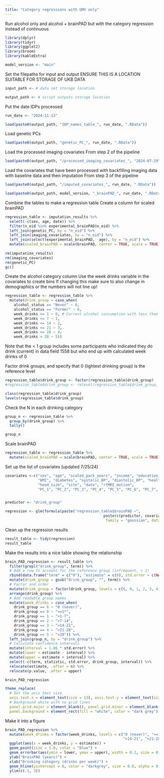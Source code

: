 ```yaml
---
title: "Category regressions with GMV only"
---
```


Run alcohol only and alcohol + brainPAD but with the category regression instead of continuous

```r

library(dplyr)
library(tidyr)
library(ggplot2)
library(broom)
library(kableExtra)

```

```r

model_version <- "main"

```

Set the filepaths for input and output
ENSURE THIS IS A LOCATION SUITABLE FOR STORAGE OF UKB DATA
```r

input_path <- # data set storage location

output_path <- # script outputs storage location

```


Put the date IDPs processed
```r

run_date <- "2024-11-13" 

```


```r

load(paste0(output_path, "IDP_names_table_", run_date, ".RData"))

```


Load genetic PCs
```r

load(paste0(output_path, "genetic_PC_", run_date, ".RData"))

```

Load the processed imaging covariates
From step 2 of the pipeline
```r

load(paste0(output_path, "/processed_imaging_covariates_", "2024-07-29", ".RData"))

```

Load the covariates that have been processed with backfilling imaging data with baseline data and then imputation
From step 3 of the pipeline
```r

load(paste0(output_path, "/imputed_covariates_", run_date, ".RData"))

```

```r

load(paste0(output_path, model_version, "_brainPAD_", run_date, ".RData"))

```


Combine the tables to make a regression table
Create a column for scaled brainPAD
```r

regression_table <- imputation_results %>%
  select(-c(sex, age, date)) %>%
  filter(n_eid %in% experimental_brainPAD$n_eid) %>%
  left_join(genetic_PC, by = "n_eid") %>%
  left_join(imaging_covariates, by = "n_eid") %>%
  left_join(select(experimental_brainPAD, -age), by = "n_eid") %>%
  mutate(scaled_brainPAD = scale(brainPAD, center = TRUE, scale = TRUE))
  
rm(imputation_results)
rm(imaging_covariates)
rm(genetic_PC)
gc()

```

Create the alcohol category column
Use the week drinks variable in the covariates to create bins
If changing this make sure to also change in demographics or the numbers will not line up!
```r

regression_table <- regression_table %>%
  mutate(drink_group = case_when(
    alcohol_status == "Never" ~ 6,
    alcohol_status == "Former" ~ 6,
    week_drinks <= 1 ~ 0, # Current alcohol consumption with less than 1 drink per week are the reference group
    week_drinks <= 7 ~ 1,
    week_drinks <= 14 ~ 2,
    week_drinks <= 21 ~ 3,
    week_drinks <= 28 ~ 4,
    week_drinks > 28 ~ 5))


```


Note that the < 1 group includes some participants who indicated they do drink (current) in data field 1558 but who end up with calculated week drinks of 0

Factor drink groups, and specify that 0 (lightest drinking group) is the reference level
```r

regression_table$drink_group <- factor(regression_table$drink_group)
#regression_table$drink_group <- relevel(regression_table$drink_group, ref = 0)

class(regression_table$drink_group)
levels(regression_table$drink_group)

```

Check the N in each drinking category
```r

group_n <- regression_table %>%
  group_by(drink_group) %>%
  tally()

group_n

```



Scale brainPAD
```r

regression_table <- regression_table %>%
  mutate(scaled_brainPAD = scale(brainPAD, center = TRUE, scale = TRUE))

```


Set up the list of covariates (updated 7/25/24)
```r

covariates <-c("sex", "age", "scaled_pack_years", "income", "education_years",
               "BMI", "diabetes", "systolic_BP", "diastolic_BP", "health_rating", "longstanding",
               "head_size", "site", "date", "rfMRI_motion",
               "PC_1", "PC_2", "PC_3", "PC_4", "PC_5", "PC_6", "PC_7", "PC_8", "PC_9", "PC_10")


predictor <- "drink_group"

```


```r

regression <- glm(formula(paste("regression_table$brainPAD ~",
                                             paste(c(predictor, covariates), collapse = "+"))),
                                              family = "gaussian", data = regression_table)

```

Clean up the regression results
```r

result_table <- tidy(regression)
result_table

```

Make the results into a nice table showing the relationship

```r

brain_PAD_regression <- result_table %>%
  filter(grepl("drink_group", term)) %>%
  # Add a row to account for the reference group (infrequent, < 1)
  rbind(data.frame("term" = c("0"), "estimate" = c(0), std.error = c(NA), statistic = c(NA), "p.value" = c(NA))) %>%
  mutate(drink_group = gsub("drink_group", "", term)) %>%
  # Factor and order
  mutate(drink_group = factor(drink_group, levels = c(6, 0, 1, 2, 3, 4, 5))) %>%
  arrange(drink_group) %>%
  # Add readable group names
  mutate(week_drinks = case_when(
    drink_group == 6 ~ "0 (never)",
    drink_group == 0 ~ "<=1*",
    drink_group == 1 ~ ">1-7",
    drink_group == 2 ~ ">7-14",
    drink_group == 3 ~ ">14-21",
    drink_group == 4 ~ ">21-28",
    drink_group == 5 ~ ">28")) %>%
  left_join(group_n, by = "drink_group") %>%
  # Calculate confidence intervals
  mutate(interval = 1.86 * std.error) %>%
  mutate(lower = estimate - interval) %>%
  mutate(upper = estimate + interval) %>%
  select(-c(term, statistic, std.error, drink_group, interval)) %>%
  relocate(estimate, .after = n) %>%
  relocate(p.value, .after = upper)

brain_PAD_regression

```

```r

theme_replace(
  # Set the axis text size
  axis.text.x = element_text(size = 13), axis.text.y = element_text(size = 13),
  # Background white with no grid lines
  panel.grid.major = element_blank(), panel.grid.minor = element_blank(),
  panel.background = element_rect(fill = "white", color = "dark grey"))

```


Make it into a figure
```r

brain_PAD_regression %>%
  mutate(week_drinks = factor(week_drinks, levels = c("0 (never)", "<=1*", ">1-7", ">7-14",
                                                      ">14-21", ">21-28", ">28"))) %>%
  ggplot(aes(x = week_drinks, y = estimate)) +
  geom_point(size = 1.8, color = "blue") +
  geom_errorbar(aes(ymin = lower, ymax = upper), width = 0.2, size = 0.8) +
  ylab("BrainPAD (years)") +
  xlab("Drinking category (drinks per week)") +
  geom_hline(yintercept = 0, color = "darkgrey", size = 0.8, alpha = 0.5) +
  ylim(c(-1, 3))

```




